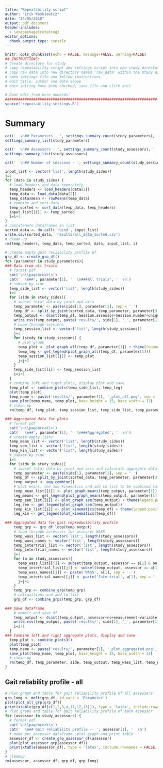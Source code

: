 ```yaml
---
title: "Repeatability script"
author: "Erik Waskiewicz"
date: "24/05/2018"
output: pdf_document
header-includes: 
  - \usepackage{rotating}
editor_options: 
  chunk_output_type: console
---
```


```r
knitr::opts_chunk$set(echo = FALSE, message=FALSE, warning=FALSE)
## INSTRUCTIONS:
# Create directory for study
# copy repeatability script and settings script into new study directory
# copy raw data into new directory named 'raw_data' within the study directory
# open settings file and follow instructions
# edit title, author and date above
# once setting have been checked, save file and click knit

# Dont edit from here onwards!
######################################################################
source('repeatability_settings.R')
```

# Summary  
```r
cat('  \n## Parameters - ', settings_summary_count(study_parameters), '  \n')
settings_summary_list(study_parameters)

cat('  \n## Assessors - ', settings_summary_count(study_assessors), '  \n')
settings_summary_list(study_assessors)

cat('  \n## Number of sessions - ', settings_summary_count(study_sessions), '  \n')
```


```r
input_list <- vector('list', length(study_sides))
i=1
for (data in study_sides) {
  # load headers and data seperately
  temp_headers <- load_headers(data[2])
  temp_data <- load_data(data[2])
  temp_data$mean <- rowMeans(temp_data)
  # combine and sort data
  temp_sorted <- sort_data(temp_data, temp_headers)
  input_list[[i]] <- temp_sorted
  i=i+1
}
# concatenate dataframes in list
sorted_data <- do.call('rbind', input_list)
write.csv(sorted_data, 'results/all_data_sorted.csv')
# clean up
rm(temp_headers, temp_data, temp_sorted, data, input_list, i)
```


```r
# create empty gait reliability profile df
grp_df <- create_grp_df()
for (parameter in study_parameters){
### Data from all trials
  # format pdf
  cat('\n\\pagebreak\n')
  cat('  \n##', parameter[1], '  \n###All trials', '  \n')
  # subset by side
  temp_side_list <- vector('list', length(study_sides))
  i=1
  for (side in study_sides){
    # subset total data by joint and axis
    temp_parameter <- paste(side[1], parameter[2], sep = ' ')
    temp_df <- split_by_joint(sorted_data, temp_parameter, parameter[3])
    temp_output <- dcast(temp_df, Session.assessor+Session.number+unique_id~variable, value.var = 'value')
    write.csv(temp_output, paste('results/', side[1], '_', parameter[1], '_df_all.csv', sep = ''))
    # Loop through sessions
    temp_session_list <- vector('list', length(study_sessions))
    j=1
    for (study in study_sessions) {
      # plot graph
      temp_plot <- plot_graph_all(temp_df, parameter[1]) + theme(legend.position = 'none')
      temp_leg <- get_legend(plot_graph_all(temp_df, parameter[1]))
      temp_session_list[[j]] <- temp_plot
      j=j+1
    }
    temp_side_list[[i]] <- temp_session_list
    i=i+1
  }
  # combine left and right plots, display plot and save
  temp_plot <- combine_plots(temp_side_list, temp_leg)
  plot(temp_plot)
  temp_name <- paste('results/', parameter[1], '_plot_all.png', sep = '')
  save_plot(temp_name, temp_plot, base_height = 15, base_width = 12)
  # clean up
  rm(temp_df, temp_plot, temp_session_list, temp_side_list, temp_parameter, temp_leg, temp_name, side, i, study, j)

### Aggregated data for plots
  # format pdf
  cat('\n\\pagebreak\n')
  cat('  \n##', parameter[1], '  \n###Aggregated', '  \n')
  # create empty lists
  temp_mean_list <- vector('list', length(study_sides))
  temp_sem_list <- vector('list', length(study_sides))
  temp_kin_list <- vector('list', length(study_sides))
  # subset by side
  i=1
  for (side in study_sides){
    # subset total data by joint and axis and calculate aggregate data
    temp_parameter <- paste(side[1], parameter[2], sep = ' ')
    temp_df <- split_by_joint(sorted_data, temp_parameter, parameter[3])
    temp_output <- agg_combine()
    # plot means, sem and kinematics and add to list to be combined later
    temp_mean_list[[i]] <- plot_graph_means(temp_output, parameter[1]) + theme(legend.position = 'none')
    leg_means <- get_legend(plot_graph_means(temp_output, parameter[1]))
    temp_sem_list[[i]] <- plot_graph_sem(temp_output) + theme(legend.position = 'none')
    leg_sem <- get_legend(plot_graph_sem(temp_output))
    temp_kin_list[[i]] <- plot_kinematics(temp_df) + theme(legend.position = 'none')
    leg_kin <- get_legend(plot_kinematics(temp_df))
    
### Aggregated data for gait reproducibility profile
    temp_grp <- grp_df_loop(temp_output)
    # loop through assessors for assessor WASS
    temp_wass_list <- vector('list', length(study_assessors))
    temp_wass_names <- vector('list', length(study_assessors))
    temp_intertrial_list <- vector('list', length(study_assessors))
    temp_intertrial_names <- vector('list', length(study_assessors))
    j=1
    for (a in study_assessors){
      temp_wass_list[[j]] <- subset(temp_output, assessor == a[1] & no == 'All' & variable == 'mean' & measurement == 'Within assessor SD')$value
      temp_intertrial_list[[j]] <- subset(temp_output, assessor == a[1] & no == 'All' & variable == 'mean' & measurement == 'Inter-trial RMS')$value
      temp_wass_names[[j]] <- paste('WASS', a[1], sep = '-')
      temp_intertrial_names[[j]] <- paste('Intertrial', a[1], sep = '-')
      j=j+1
    }
    temp_grp <- combine_grp(temp_grp)
    # calcualtions and add to list
    grp_df <- combine_grp2(temp_grp, grp_df)
  
### Save dataframe
    # unmelt and save df
    temp_output <- dcast(temp_output, assessor+no+measurement~variable, value.var = 'value')
    write.csv(temp_output, paste('results/', side[1], '_', parameter[1], '_df_processed.csv', sep = ''))
    i=i+1
  }
### Combine left and right aggregate plots, display and save
  temp_plot <- combine_plots3()
  plot(temp_plot)
  temp_name <- paste('results/', parameter[1], '_plot_aggregated.png', sep = '')
  save_plot(temp_name, temp_plot, base_height = 15, base_width = 12)
  # clean up
  rm(temp_df, temp_parameter, side, temp_output, temp_wass_list, temp_wass_names, temp_intertrial_list, temp_intertrial_names, temp_grp, a, j, parameter, temp_plot, temp_name, i)
}
```

\newpage
## Gait reliability profile - all
  
```r
# Plot graph and table for gait reliability profile of all assessors
grp_long <- melt(grp_df, id.vars = 'Parameter')
plot(plot_all_grp(grp_df))
print(xtable(grp_df[c(1,2,3,4,11,12,13)]), type = 'latex', include.rownames = FALSE, comment = FALSE)
# Plot graph and table for gait reliability profile of each assessor
for (assessor in study_assessors) {
  # format pdf
  cat('\n\\pagebreak\n')
  cat('  \n## Gait reliability profile -- ', assessor[1], '  \n')
  # make per assessor dataframe, plot graph and print table
  assessor_df <- create_grp_assessor_df(assessor)
  plot(plot_assessor_grp(assessor_df))
  print(xtable(assessor_df), type = 'latex', include.rownames = FALSE, comment = FALSE)
}
# cleanup
rm(assessor, assessor_df, grp_df, grp_long)
```

